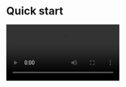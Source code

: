 
# Quick start

<Video src="https://www.youtube.com/embed/RowFWxNfQhc"/>

## Prepare the environment

Before you attempt to integrate the SDK, make sure that the development environment meets the following requirements:

<Content/>

## Integrate the SDK

### Add ZegoUIKitPrebuiltCall as dependencies

1. Add the `jitpack` configuration.
- If your Android Gradle Plugin is **7.1.0 or later**: enter your project's root directory, open the `settings.gradle` file to add the jitpack to `dependencyResolutionManagement` > `repositories` like this:

``` groovy
dependencyResolutionManagement {
   repositoriesMode.set(RepositoriesMode.FAIL_ON_PROJECT_REPOS)
   repositories {
      google()
      mavenCentral()
      maven { url 'https://storage.zego.im/maven' }   // <- Add this line.
      maven { url 'https://www.jitpack.io' } // <- Add this line.
   }
}
```

<Warning title="Warning">
If you can't find the above fields in `settings.gradle`, it's probably because your Android Gradle Plugin version is lower than v7.1.0. 

For more details, see [Android Gradle Plugin Release Note v7.1.0](https://developer.android.com/studio/releases/gradle-plugin#settings-gradle).
</Warning>

- If your Android Gradle Plugin is **earlier than 7.1.0**: enter your project's root directory, open the `build.gradle` file to add the jitpack to `allprojects`->`repositories` like this: 

```groovy
allprojects {
    repositories {
        google()
        mavenCentral()
        maven { url 'https://storage.zego.im/maven' }   // <- Add this line.
        maven { url "https://jitpack.io" }  // <- Add this line.
    }
}
```

2. Modify your app-level `build.gradle` file:
```groovy
dependencies {
    ...
    implementation 'com.github.ZEGOCLOUD:zego_uikit_prebuilt_call_android:+'    // add this line in your module-level build.gradle file's dependencies, usually named [app].
}
```  

### Using the ZegoUIKitPrebuiltCallFragment in your project

- Go to [ZEGOCLOUD Admin Console](https://console.zegocloud.com/), get the `appID` and `appSign` of your project.
- Specify the `userID` and `userName` for connecting the Call Kit service. 
- Create a `callID` that represents the call you want to make. 


<Note title="Note">

- `userID` and `callID` can only contain numbers, letters, and underlines (_). 
- Users that join the call with the same `callID` can talk to each other. 
</Note>

<CodeGroup>

```java Java
public class CallActivity extends AppCompatActivity {

    @Override
    protected void onCreate(Bundle savedInstanceState) {
        super.onCreate(savedInstanceState);
        setContentView(R.layout.activity_call);

        addCallFragment();
    }

    public void addCallFragment() {
        long appID = yourAppID;
        String appSign = yourAppSign;

        String callID = callID;
        String userID = userID;
        String userName = userName;

        // You can also use GroupVideo/GroupVoice/OneOnOneVoice to make more types of calls.
        ZegoUIKitPrebuiltCallConfig config = ZegoUIKitPrebuiltCallConfig.oneOnOneVideoCall();

        ZegoUIKitPrebuiltCallFragment fragment = ZegoUIKitPrebuiltCallFragment.newInstance(
            appID, appSign, callID, userID, userName,config);

        getSupportFragmentManager().beginTransaction()
            .replace(R.id.fragment_container, fragment)
            .commitNow();
    }
}
```

```kotlin Kotlin
class CallActivity : AppCompatActivity() {
    override fun onCreate(savedInstanceState: Bundle?) {
        super.onCreate(savedInstanceState)
        setContentView(R.layout.activity_call)
        addCallFragment()
    }

    private fun addCallFragment() {
        val appID: Long = yourAppID
        val appSign: String = yourAppSign
        val callID: String = callID
        val userID: String = userID
        val userName: String = userName

        // You can also use GroupVideo/GroupVoice/OneOnOneVoice to make more types of calls.
        val config = ZegoUIKitPrebuiltCallConfig.oneOnOneVideoCall()
        val fragment = ZegoUIKitPrebuiltCallFragment.newInstance(
            appID, appSign, callID, userID, userName, config
        )
        supportFragmentManager.beginTransaction()
            .replace(R.id.fragment_container, fragment)
            .commitNow()
    }
}
```
</CodeGroup>

Modify the auto-created `activity_call.xml` file:

```xml
<?xml version="1.0" encoding="utf-8"?>
<androidx.constraintlayout.widget.ConstraintLayout xmlns:android="http://schemas.android.com/apk/res/android"
  android:id="@+id/fragment_container"
  android:layout_width="match_parent"
  android:layout_height="match_parent">

</androidx.constraintlayout.widget.ConstraintLayout>
```

Now, you can make a new call by starting your `CallActivity`.


## Run & Test

Now you have finished all the steps!

You can simply click the **Run** on Android Studio to run and test your App on your device.


## Related guide

[Customize prebuilt UI](./04-Calling%20config/01-Overview.mdx)


## Resources

<CardGroup cols={2}>
    <Card title="Sample Code" href="https://github.com/ZEGOCLOUD/zego_uikit_prebuilt_call_example_android" target="_blank">
        Click here to get the complete sample code.
    </Card>
</CardGroup>
